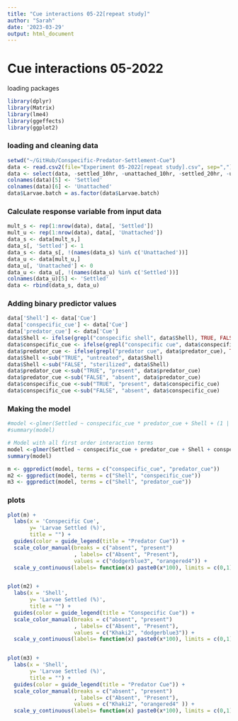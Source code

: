 ```yaml
---
title: "Cue interactions 05-22[repeat study]"
author: "Sarah"
date: '2023-03-29'
output: html_document
---
```


# Cue interactions 05-2022  


loading packages 

```r
library(dplyr)
library(Matrix)
library(lme4)
library(ggeffects)
library(ggplot2)
```

### loading and cleaning data
```r
setwd("~/GitHub/Conspecific-Predator-Settlement-Cue")
data <- read.csv2(file="Experiment 05-2022[repeat study].csv", sep=",")
data <- select(data, -settled_10hr, -unattached_10hr, -settled_20hr, -unattached_20hr)
colnames(data)[5] <- 'Settled'
colnames(data)[6] <- 'Unattached'
data$Larvae.batch = as.factor(data$Larvae.batch)
```

### Calculate response variable from input data
```r
mult_s <- rep(1:nrow(data), data[, 'Settled'])
mult_u <- rep(1:nrow(data), data[, 'Unattached'])
data_s <- data[mult_s,]
data_s[, 'Settled'] <- 1
data_s <- data_s[, !(names(data_s) %in% c('Unattached'))]
data_u <- data[mult_u,]
data_u[, 'Unattached'] <- 0
data_u <- data_u[, !(names(data_u) %in% c('Settled'))]
colnames(data_u)[5] <- 'Settled'
data <- rbind(data_s, data_u)
```

### Adding binary predictor values
```r
data['Shell'] <- data['Cue']
data['conspecific_cue'] <- data['Cue']
data['predator_cue'] <- data['Cue']
data$Shell <- ifelse(grepl("conspecific shell", data$Shell), TRUE, FALSE)
data$conspecific_cue <- ifelse(grepl("conspecific cue", data$conspecific_cue), TRUE, FALSE)
data$predator_cue <- ifelse(grepl("predator cue", data$predator_cue), TRUE, FALSE)
data$Shell <-sub("TRUE", "untreated", data$Shell)
data$Shell <-sub("FALSE", "sterilized", data$Shell)
data$predator_cue <-sub("TRUE", "present", data$predator_cue)
data$predator_cue <-sub("FALSE", "absent", data$predator_cue)
data$conspecific_cue <-sub("TRUE", "present", data$conspecific_cue)
data$conspecific_cue <-sub("FALSE", "absent", data$conspecific_cue)
```

### Making the model 

```r
#model <-glmer(Settled ~ conspecific_cue * predator_cue + Shell + (1 | Larvae.age) + (1 | Larvae.batch), data = data, family = binomial)
#summary(model)

# Model with all first order interaction terms
model <-glmer(Settled ~ conspecific_cue + predator_cue + Shell + conspecific_cue:predator_cue + conspecific_cue:Shell + predator_cue:Shell + (1 | Larvae.age) + (1 | Larvae.batch), data = data, family = binomial)
summary(model)

m <- ggpredict(model, terms = c("conspecific_cue", "predator_cue"))
m2 <- ggpredict(model, terms = c("Shell", "conspecific_cue"))
m3 <- ggpredict(model, terms = c("Shell", "predator_cue"))
```

### plots 

```r
plot(m) +
  labs(x = 'Conspecific Cue', 
       y= 'Larvae Settled (%)',
       title = "") +
  guides(color = guide_legend(title = "Predator Cue")) +
  scale_color_manual(breaks = c("absent", "present")
                     , labels= c("Absent", "Present"),
                     values = c("dodgerblue3", "orangered4")) +
  scale_y_continuous(labels= function(x) paste0(x*100), limits = c(0,1))


plot(m2) +
  labs(x = 'Shell', 
       y= 'Larvae Settled (%)',
       title = "") +
  guides(color = guide_legend(title = "Conspecific Cue")) +
  scale_color_manual(breaks = c("absent", "present")
                     , labels= c("Absent", "Present"),
                     values = c("Khaki2", "dodgerblue3")) +
  scale_y_continuous(labels= function(x) paste0(x*100), limits = c(0,1)) 


plot(m3) +
  labs(x = 'Shell', 
       y= 'Larvae Settled (%)',
       title = "") +
  guides(color = guide_legend(title = "Predator Cue")) +
  scale_color_manual(breaks = c("absent", "present")
                     , labels= c("Absent", "Present"),
                     values = c("Khaki2", "orangered4" )) +
  scale_y_continuous(labels= function(x) paste0(x*100), limits = c(0,1))
```